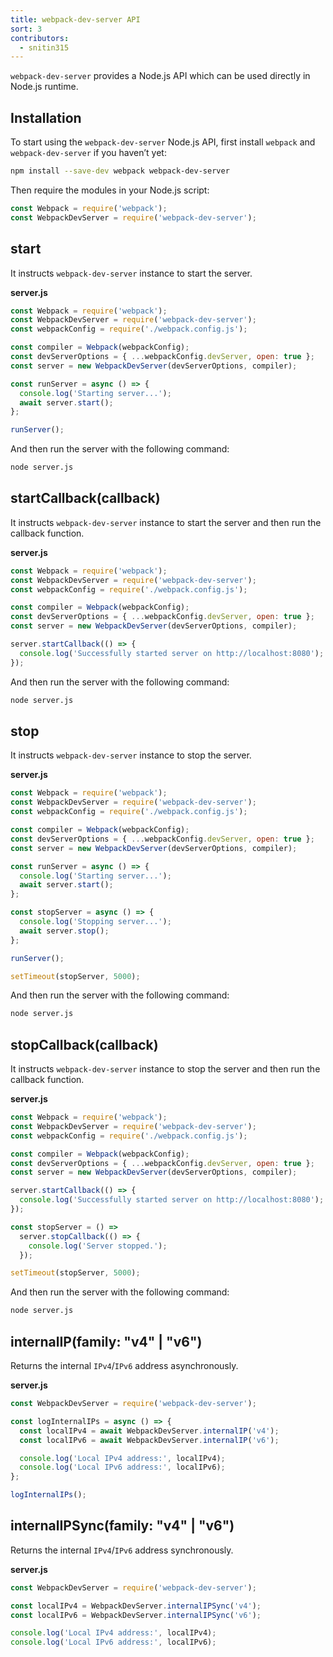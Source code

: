 ```yaml
---
title: webpack-dev-server API
sort: 3
contributors:
  - snitin315
---
```


`webpack-dev-server` provides a Node.js API which can be used directly in Node.js runtime.

## Installation

To start using the `webpack-dev-server` Node.js API, first install `webpack` and `webpack-dev-server` if you haven’t yet:

```bash
npm install --save-dev webpack webpack-dev-server
```

Then require the modules in your Node.js script:

```js
const Webpack = require('webpack');
const WebpackDevServer = require('webpack-dev-server');
```

## start

It instructs `webpack-dev-server` instance to start the server.

**server.js**

```js
const Webpack = require('webpack');
const WebpackDevServer = require('webpack-dev-server');
const webpackConfig = require('./webpack.config.js');

const compiler = Webpack(webpackConfig);
const devServerOptions = { ...webpackConfig.devServer, open: true };
const server = new WebpackDevServer(devServerOptions, compiler);

const runServer = async () => {
  console.log('Starting server...');
  await server.start();
};

runServer();
```

And then run the server with the following command:

```bash
node server.js
```

## startCallback(callback)

It instructs `webpack-dev-server` instance to start the server and then run the callback function.

**server.js**

```js
const Webpack = require('webpack');
const WebpackDevServer = require('webpack-dev-server');
const webpackConfig = require('./webpack.config.js');

const compiler = Webpack(webpackConfig);
const devServerOptions = { ...webpackConfig.devServer, open: true };
const server = new WebpackDevServer(devServerOptions, compiler);

server.startCallback(() => {
  console.log('Successfully started server on http://localhost:8080');
});
```

And then run the server with the following command:

```bash
node server.js
```

## stop

It instructs `webpack-dev-server` instance to stop the server.

**server.js**

```js
const Webpack = require('webpack');
const WebpackDevServer = require('webpack-dev-server');
const webpackConfig = require('./webpack.config.js');

const compiler = Webpack(webpackConfig);
const devServerOptions = { ...webpackConfig.devServer, open: true };
const server = new WebpackDevServer(devServerOptions, compiler);

const runServer = async () => {
  console.log('Starting server...');
  await server.start();
};

const stopServer = async () => {
  console.log('Stopping server...');
  await server.stop();
};

runServer();

setTimeout(stopServer, 5000);
```

And then run the server with the following command:

```bash
node server.js
```

## stopCallback(callback)

It instructs `webpack-dev-server` instance to stop the server and then run the callback function.

**server.js**

```js
const Webpack = require('webpack');
const WebpackDevServer = require('webpack-dev-server');
const webpackConfig = require('./webpack.config.js');

const compiler = Webpack(webpackConfig);
const devServerOptions = { ...webpackConfig.devServer, open: true };
const server = new WebpackDevServer(devServerOptions, compiler);

server.startCallback(() => {
  console.log('Successfully started server on http://localhost:8080');
});

const stopServer = () =>
  server.stopCallback(() => {
    console.log('Server stopped.');
  });

setTimeout(stopServer, 5000);
```

And then run the server with the following command:

```bash
node server.js
```

## internalIP(family: "v4" | "v6")

Returns the internal `IPv4`/`IPv6` address asynchronously.

**server.js**

```js
const WebpackDevServer = require('webpack-dev-server');

const logInternalIPs = async () => {
  const localIPv4 = await WebpackDevServer.internalIP('v4');
  const localIPv6 = await WebpackDevServer.internalIP('v6');

  console.log('Local IPv4 address:', localIPv4);
  console.log('Local IPv6 address:', localIPv6);
};

logInternalIPs();
```

## internalIPSync(family: "v4" | "v6")

Returns the internal `IPv4`/`IPv6` address synchronously.

**server.js**

```js
const WebpackDevServer = require('webpack-dev-server');

const localIPv4 = WebpackDevServer.internalIPSync('v4');
const localIPv6 = WebpackDevServer.internalIPSync('v6');

console.log('Local IPv4 address:', localIPv4);
console.log('Local IPv6 address:', localIPv6);
```
